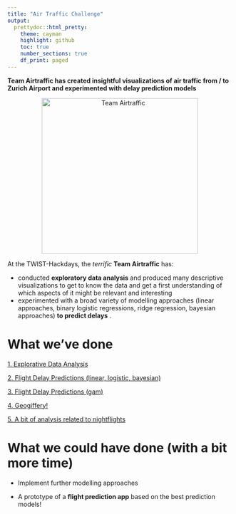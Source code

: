 ```yaml
---
title: "Air Traffic Challenge"
output: 
  prettydoc::html_pretty:
    theme: cayman
    highlight: github
    toc: true 
    number_sections: true 
    df_print: paged
---
```



__Team Airtraffic has created insightful visualizations of air traffic from / to Zurich Airport and experimented with delay prediction models__

<center><img src="team_airtraffic.jpg" alt="Team Airtraffic" style="width: 350px;"/></center>

At the TWIST-Hackdays, the *terrific* __Team Airtraffic__ has: 

- conducted __exploratory data analysis__ and produced many descriptive visualizations to get to know the data and get a first understanding of which aspects of it might be relevant and interesting
- experimented with a broad variety of modelling approaches (linear approaches, binary logistic regressions, ridge regression, bayesian approaches) __to predict delays__ .

# What we've done

[1. Explorative Data Analysis](https://openzh.github.io/twist_airtraffic/Airtraffic_overview)

[2. Flight Delay Predictions (linear, logistic, bayesian)](https://openzh.github.io/twist_airtraffic/Airtraffic_overview)

[3. Flight Delay Predictions (gam)](https://openzh.github.io/twist_airtraffic/gam)

[4. Geogiffery!](https://openzh.github.io/twist_airtraffic/animated_flights)

[5. A bit of analysis related to nightflights](https://github.com/openZH/twist_airtraffic/blob/master/docs/nightflights.png)

# What we could have done (with a bit more time)

- Implement further modelling approaches

- A prototype of a __flight prediction app__ based on the best prediction models!









